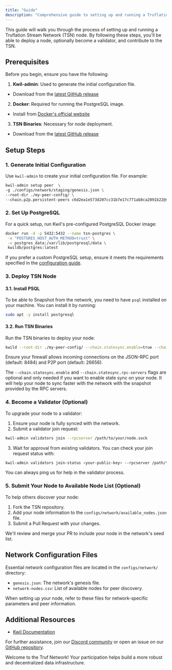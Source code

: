---
title: "Guide"
description: "Comprehensive guide to setting up and running a Truflation Stream Network (TSN) node."
---

This guide will walk you through the process of setting up and running a Truflation Stream Network (TSN) node. By following these steps, you'll be able to deploy a node, optionally become a validator, and contribute to the TSN.

## Prerequisites

Before you begin, ensure you have the following:

1. **Kwil-admin**: Used to generate the initial configuration file.
- Download from the [latest GitHub release](https://github.com/kwilteam/kwil-db/releases)

2. **Docker**: Required for running the PostgreSQL image.
- Install from [Docker's official website](https://docs.docker.com/get-docker/)

3. **TSN Binaries**: Necessary for node deployment.
- Download from the [latest GitHub release](https://github.com/trufnetwork/truf-node/releases)

## Setup Steps

### 1. Generate Initial Configuration

Use `kwil-admin` to create your initial configuration file. For example:

```bash
kwil-admin setup peer  \
-g ./configs/network/staging/genesis.json \
--root-dir ./my-peer-config/ \
--chain.p2p.persistent-peers c6d2ea1e573d207cc31b7e17c771ab8ca2091b22@staging.node-1.tsn.truflation.com:26656,34599966ce4b67628f4cfa99fdca74ea2d039018@staging.node-2.tsn.truflation.com:26656
```

### 2. Set Up PostgreSQL

For a quick setup, run Kwil's pre-configured PostgreSQL Docker image:

```bash
docker run -d -p 5432:5432 --name tsn-postgres \
 -e "POSTGRES_HOST_AUTH_METHOD=trust" \
 -v postgres_data:/var/lib/postgresql/data \
 kwildb/postgres:latest
```

If you prefer a custom PostgreSQL setup, ensure it meets the requirements specified in the [configuration guide](https://docs.kwil.com/docs/daemon/running-postgres).

### 3. Deploy TSN Node

#### 3.1. Install PSQL

To be able to Snapshot from the network, you need to have `psql` installed on your machine. You can install it by running:

```bash
sudo apt -y install postgresql
```

#### 3.2. Run TSN Binaries

Run the TSN binaries to deploy your node:

```bash
kwild --root-dir ./my-peer-config/ --chain.statesync.enable=true --chain.statesync.rpc-servers='http://18.189.163.27:26657'
```

Ensure your firewall allows incoming connections on the JSON-RPC port (default: 8484) and P2P port (default: 26656).

The `--chain.statesync.enable` and `--chain.statesync.rpc-servers` flags are optional and only needed if you want to enable state sync on your node. It will help your node to sync faster with the network with the snapshot provided by the RPC servers.

### 4. Become a Validator (Optional)

To upgrade your node to a validator:

1. Ensure your node is fully synced with the network.
2. Submit a validator join request:

```bash
kwil-admin validators join --rpcserver /path/to/your/node.sock
```

3. Wait for approval from existing validators. You can check your join request status with:

```bash
kwil-admin validators join-status <your-public-key> --rpcserver /path/to/your/node.sock
```

You can always ping us for help in the validator process.

### 5. Submit Your Node to Available Node List (Optional)

To help others discover your node:

1. Fork the TSN repository.
2. Add your node information to the `configs/network/available_nodes.json` file.
3. Submit a Pull Request with your changes.

We'll review and merge your PR to include your node in the network's seed list.

## Network Configuration Files

Essential network configuration files are located in the `configs/network/` directory:

- `genesis.json`: The network's genesis file.
- `network-nodes.csv`: List of available nodes for peer discovery.

When setting up your node, refer to these files for network-specific parameters and peer information.

## Additional Resources

- [Kwil Documentation](https://docs.kwil.com)

For further assistance, join our [Discord community](https://discord.com/invite/5AMCBYxfW4) or open an issue on our [GitHub repository](https://github.com/trufnetwork/truf-node-operator/issues).

Welcome to the Truf Network! Your participation helps build a more robust and decentralized data infrastructure.